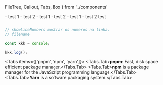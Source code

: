   FileTree,
  Callout, 
  Tabs,
  Box
} from '../components'

<Box>
- test 1
- test 2
</Box>

<Box type="error" isDropDown >
- test 1
- test 2
</Box>

<Box type="info" BoxTitle="Info" isDropDown >
- test 1
- test 2
</Box>

<Callout>
test
</Callout>

```js showLineNumbers filename="example.js" copy

// showLineNumbers mostrar os numeros na linha.
// filename 

const kkk = console;

kkk.log();
```
 
<FileTree>
  <FileTree.Folder name="content" defaultOpen>
    <FileTree.File name="_meta.js" />
    <FileTree.File name="contact.md" />
    <FileTree.File name="index.mdx" />
    <FileTree.Folder name="about">
      <FileTree.File name="_meta.js" />
      <FileTree.File name="legal.md" />
      <FileTree.File name="index.mdx" />
    </FileTree.Folder>
  </FileTree.Folder>
</FileTree>
 
<Tabs items={['pnpm', 'npm', 'yarn']}>
  <Tabs.Tab>**pnpm**: Fast, disk space efficient package manager.</Tabs.Tab>
  <Tabs.Tab>**npm** is a package manager for the JavaScript programming language.</Tabs.Tab>
  <Tabs.Tab>**Yarn** is a software packaging system.</Tabs.Tab>
</Tabs>